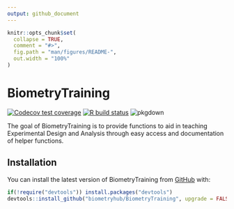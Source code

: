 ```yaml
---
output: github_document
---
```


<!-- README.md is generated from README.Rmd. Please edit that file -->

```r
knitr::opts_chunk$set(
  collapse = TRUE,
  comment = "#>",
  fig.path = "man/figures/README-",
  out.width = "100%"
)
```

# BiometryTraining

<!-- badges: start -->
[![Codecov test coverage](https://codecov.io/gh/biometryhub/BiometryTraining/branch/master/graph/badge.svg)](https://codecov.io/gh/biometryhub/BiometryTraining?branch=master)
[![R build status](https://github.com/biometryhub/BiometryTraining/workflows/R-CMD-check/badge.svg)](https://github.com/biometryhub/BiometryTraining/actions)
![pkgdown](https://github.com/biometryhub/BiometryTraining/workflows/pkgdown/badge.svg)
<!-- badges: end -->

The goal of BiometryTraining is to provide functions to aid in teaching Experimental Design and Analysis through easy access and documentation of helper functions.

## Installation

You can install the latest version of BiometryTraining from [GitHub](https://github.com/) with:

``` r
if(!require("devtools")) install.packages("devtools") 
devtools::install_github("biometryhub/BiometryTraining", upgrade = FALSE)
```

